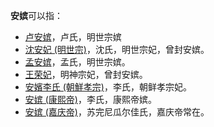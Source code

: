 '''安嫔'''可以指：
*[[卢安嫔|卢安嫔]]，卢氏，明世宗嫔
*[[沈安妃_(明世宗)|沈安妃 (明世宗)]]，沈氏，明世宗妃，曾封安嫔。
*[[孟安嫔|孟安嫔]]，孟氏，明世宗嫔。
*[[王荣妃_(明神宗)|王荣妃]]，明神宗妃，曾封安嫔。
*[[安嬪李氏_(朝鮮孝宗)|安嬪李氏 (朝鮮孝宗)]]，李氏，朝鲜孝宗妃。
*[[安嫔_(康熙帝)|安嫔 (康熙帝)]]，李氏，康熙帝嫔。
*[[安嫔_(嘉庆帝)|安嫔 (嘉庆帝)]]，苏完尼瓜尔佳氏，嘉庆帝常在。

{{Disambiguation|A|Cat=嫔消歧义}}